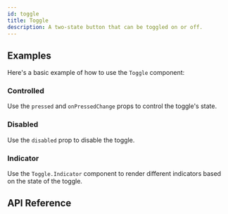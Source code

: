 ```yaml
---
id: toggle
title: Toggle
description: A two-state button that can be toggled on or off.
---
```


<ComponentPreview id="Toggle" />

## Examples

Here's a basic example of how to use the `Toggle` component:

<Example id="basic" />

### Controlled

Use the `pressed` and `onPressedChange` props to control the toggle's state.

<Example id="controlled" />

### Disabled

Use the `disabled` prop to disable the toggle.

<Example id="disabled" />

### Indicator

Use the `Toggle.Indicator` component to render different indicators based on the state of the toggle.

<Example id="indicator" />

## API Reference

<ComponentTypes id="toggle" />
